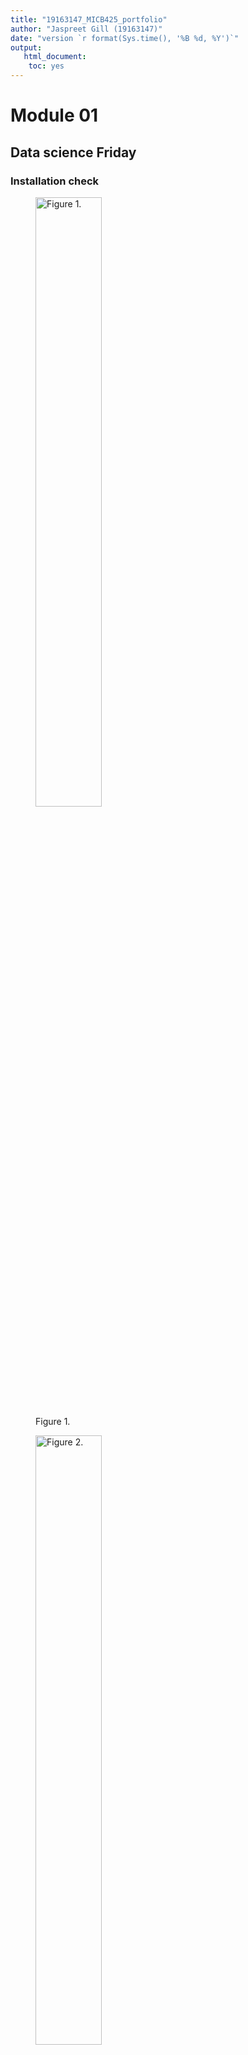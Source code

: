 ```yaml
---
title: "19163147_MICB425_portfolio"
author: "Jaspreet Gill (19163147)"
date: "version `r format(Sys.time(), '%B %d, %Y')`"
output:
   html_document: 
    toc: yes 
---
```

# Module 01
    
## Data science Friday  

### Installation check
![Figure 1.](images/DS_Assignment1.1.png){width=50%}  

![Figure 2.](images/DS_Assignment1.2.png){width=50%}  

![Figure 3.](images/DS_Assignment1.3.png){width=50%}  

### Portfolio repo setup
1) To create my portfolio:  
  `mkdir MICB245_portfolio`

2) To initialize my portfolio:  
a) Created a repository called MICB425_portfolio on GitHub GUI  
b) Return to terminal:  
  `cd ~/Documents/MICB425_portfolio`  
  `git init`  
  
3) To push my portfolio to GitHub:  
  `git add .`  
  `git commit -m "message"`  
  `git status`   
  `git push`


### RMarkdown pretty html challenge
See .Rmd and .html files "DS_assignment3_19163147" in portfolio repo

### Assignment 4  
See R script and .html files "DS_assignment4_19163147" in portfolio repo

## Origins and Earth Systems
### Evidence worksheet 01 
[Whitman *et al* 1998](https://www.ncbi.nlm.nih.gov/pmc/articles/PMC33863/)

#### Learning objectives
Describe the numerical abundance of microbial life in relation to ecology and biogeochemistry of Earth systems. 

#### Specific questions
* What were the main questions being asked?  
**How many prokaryotes are present? How much carbon do they produce?**  

* What were the primary methodological approaches used?  
**In aquatic environments, they measured cellular density in cells/mL. In soil, they estimated abundance from unpublished field studies. For subsurface environments, they used two different methods. They either estimated from groundwater data or calculated number of prokaroytes based on the assumptions that average porosity is 3% as well as the average estimated volume of a prokaryotic cell.**  

* Summarize the main results or findings.  
**The total number of prokaryotes is 4-6 x 10^30^. The total cellular carbon on Earth is 350-550 Pg (so prokaryotic carbon is 60-100% of the estimated carbon in plants) and there is 10-fold more nitrogen and phosphorus in prokaryotes than plants. Most prokaryotes are found in open ocea, soil, and oceanic/terrestrial subsurfaces. Prokakryotic cellular production rate is the highest in the open ocean, and their large population size mixed with rapid growth allows for vast genetic diversity.**  

* Do new questions arise from the results?  
**How does the mutation rate affect global cycles? How does turnover rate correlate with mutation rates? How many prokaryotes are in the less-explored areas that were briefly mentioned in the paper?**  

* Were there any specific challenges or advantages in understanding the paper (*e.g.* did the authors provide sufficient background information to understand experimental logic, were methods explained adequately, were any specific assumptions made, were conclusions justified based on the evidence, were the figures or tables useful and easy to understand)?  
**They presented enough evidence in the paper to supplement the conclusion. The methods could have been a bit more descriptive, especially with the calculations. There could have been more justification in how the calculations were made.**

### Evidence worksheet 02   
[Kasting & Siefert 2002](http://science.sciencemag.org/content/296/5570/1066.long)  

#### Learning objectives  
Comment on the emergence of microbial life and the evolution of Earth systems
    
#### Specific Questions   
* Indicate the key events in the evolution of Earth systems at each approximate moment in the time series. If times need to be adjusted or added to the timeline to fully account for the development of Earth systems, please do so. 

    + 4.6 billion years ago: solar system formed, inner planets had water --> high CO2, high water vapour pressure, high temperatures    
    
    + 4.5 billion years ago: earth hit by an object causing moon to form, earth slightly tilted, night and day cycles created habitats    
    
    + 3.8 billion years ago: meteorites halted - sea water chemistry stabilized (sulfate reduction), early methanogensis  
    
    + 3.5 billion years ago: real evidence of life from carbon isotopes from ocean sedimentary rocks; rubisco - carbon fixation, photosynthesis  
    
    + 3 billion years ago: year-round ice forming at North Pole
    
    + 2.7 billion years ago: possible eukaryotes   
    
    + 2.2 billion years ago: rocks recognized as red beds - oxidation involved    
    + 2.1 billion years ago: appreciable oxygen, switch between mitochondria and chloroplast, increased complexity of life  
    
    + 1.3 billion years ago: first plants appear  
    
    + 550 million years ago: Cambrian explosion, most major animal phyla appeared - rapid expansion of life  
    
    + 550,000 years ago: Archaic humans appeared (*Homo neanderthalensis*)  
    
    + 200,000 years ago: Homo sapiens appear  


* Describe the dominant physical and chemical characteristics of Earth systems at the following waypoints:  

    + Hadean: solar system forming within large cloud of gas around sun, earth initially molten, formation of moons, Heavy Bombardment  
    
    + Archean: no continents, Earth's crust cooled, vast amounts of CO2 in atmosphere, low levels of sunlight so low heat, low oxygen levels  
    
    + Precambrian: major volcanic events altering atmospheric composition; hit by large object causing moon to form  
    
    + Proterozoic: first known glaciations, ending with Snowball Earth (entirely frozen)  
    
    + Phanerozoic: continents drifted apart, eventually connected as Pangaea and then split up again; most biological evolution
    

### Evidence worksheet 03  
[Rockstrom *et al*](https://www.nature.com/articles/461472a)  

#### Learning objectives: 
Evaluate human impacts on the ecology and biogeochemistry of Earth systems.  

#### Specific Questions:
* What were the main questions being asked?  
**How can we redfine preconditions for human development?**  
**What are the consequences of crossing these boundaries?**  

* What were the primary methodological approaches used?  
**Proposed planetary boundaries to meet challenge of maintaining Holocene state which define the safe operating space for humanity**  
**Many thresholds defined by critical value for one or more controlled variables**  
**In general, planetary boundaries are values for control variables that are either at a 'safe' distance from thresholds (for processes with evidence of threshold behaviour) or at dangerous levels (for processes without evidence of thresholds)**  


* Summarize the main results or findings.  
**9 processes:**  
**- climate change**  
**- ocean acidification**  
**- stratospheric ozone depletion**  
**- biogeochemical flow boundaries (interference with nitrogen and phosphorus cycles)**  
**- global freshwater use**  
**- change in land use**  
**- biodiversity loss (terrestrial and marine)**  
**- atmospheric aerosol loading (not yet quantified)**  
**- chemical pollution (not yet quantified)**  
**Three systems (rate of biodiversity loss, climate change, human interference with the nitrogen cycle) have already exceeded their boundaries.**  


* Do new questions arise from the results?  
**How do we define the boundaries for atmospheric aerosol and chemical pollution?**  
**Can the boundaries that have been crossed be reversed?**  
**To what extent are the boundaries linked?**  
**How long does it take to cause significant environmental change?**  

* Were there any specific challenges or	advantages in	understanding the	 paper (e.g.	 did	 the	authors	 provide	 sufficient background information to understand experimental logic, were methods	explained	adequately,	were	any	specific	assumptions	made,	were	conclusions	justified	based	on	the	evidence,	were	the	figures	or tables useful and	easy to understand)?  
**- units of biodiversity loss: why not just number of species/year? why number of species/million species/year?**  
**- explanation for why atmospheric aerosol/chemical pollution is not quantified, or perhaps an estimate would've been helpful**  


### Problem set 01
[Whitman *et al* 1998](https://www.ncbi.nlm.nih.gov/pmc/articles/PMC33863/)  

#### Learning objectives  
Describe the numerical abundance of microbial life in relation to the ecology and biogeochemistry of Earth systems.

#### Specific questions  
* What are the primary prokaryotic habitats on Earth and how do they vary with respect to their capacity to support life? Provide a breakdown of total cell abundance for each primary habitat from the tables provided in the text.  
**Aquatic: 1.181 x 10^29^ cells**  
**Soil: 2.556 x 10^29^ cells**    
**Subsurface: 3.8 x 10^30^ cells**   

* What is the estimated prokaryotic cell abundance in the upper 200 m of the ocean and what fraction of this biomass is represented by marine cyanobacterium including Prochlorococcus? What is the significance of this ratio with respect to carbon cycling in the ocean and the atmospheric composition of the Earth?  
**Estimated cell abundance = 360 x 10^26^**  
***Prochlorococcus* = 8% --> 28.8 x 10^26^**  
**Significance for carbon cycling = 8% of upper 200m can photosynthesize --> upper ocean is ideal place for them to be so they can access sunlight**  

* What is the difference between an autotroph, heterotroph, and a lithotroph based on information provided in the text?  
**Autotroph = "self-nourishing"; fix inorganic carbon (eg. CO~2~) into biomass**  
**Heterotroph = consumes and metabolizes inorganic carbon (assimilates inorganic carbon)**  
**Lithotroph = breaks down inorganic substrates**  

* Based on information provided in the text and your knowledge of geography what is the deepest habitat capable of supporting prokaryotic life? What is the primary limiting factor at this depth?  
**Deepest habitat: 4km subsurface sediments (terrestrial, probably marine as well)**  
**Limiting factor: temperaure (125 degrees Celcius; about 22 degrees/km)**  
**Mariana's Trench is 10.9 km, so deepest habitat is probably ~15km**  

* Based on information provided in the text your knowledge of geography what is the highest habitat capable of supporting prokaryotic life? What is the primary limiting factor at this height? 
**Mount Everest is 8.8km**  
**There are spore-forming bacteria 57-77km in the air**  
**Limiting factor: resources, ionizing UV radiation, lack of moisture, bad weather conditions**  
**- so there are probably no microbes actually metabolizing up there, just transporting**  
**We can estimate 20 km to be conservative, so highest is 29 km**  

* Based on estimates of prokaryotic habitat limitation, what is the vertical distance of the Earth's biosphere measured in km?  
**24 km (Mount Everest to 4 km below Mariana's Trench)**

* How was annual cellular production of prokaryotes described in Table 7 column four determined? (Provide an example of the calculation)  
**The turnover time in days is converted to years. Then, the population size is divided by the turnover rate in years.**  
*(16 days)/(365 days/year) = 0.0438 years*  
*(3.6 x 10^28^ cells)/(0.0438 years) = 8.2 x 20^29^ cells/year*

* What is the relationship between carbon content, carbon assimilation efficiency and turnover rates in the upper 200m of the ocean? Why does this vary with depth in the ocean and between terrestrial and marine habitats?  
**Carbon efficiency/growth efficiency is 20% --> they used a 4 multiplier instead of 5 (how well an organism can assimilate carbon into biomass)**  
*20fg of carbon in a prokaryotic cell --> 20^-30^ Pg/cell*  
*3.6 x 10^28^ cells x 20^-30^ Pg/cell = 0.72 Pg of C in marine heterotrophs*  
*4 x 0.72 Pg C = 2.88 Pg C/year*  
*51 Pg C/year x 0.85 (85% consumed) = 43 Pg C/year*  
*(43 Pg C/year)/(2.88 Pg C/year) = 14.9/year turnovers* OR ***1 turnover every 24.5 days* **    
**Contrasting the amount of carbon that is produced and consumed in different parts of the biosphere**  

* How were the frequency numbers for four simultaneous mutations in shared genes determined for marine heterotrophs and marine autotrophs given an average mutation rate of 4 x 10^-7^ per DNA replication? (Provide an example of the calculation with units. Hint: cell and generation cancel out)  
**The mutation rate was calulcated to the power of 4 (for 4 simultaneous mutations. Then, the total number of cells was multipled by the turnover rate to calculate cells/year. That value was multiplied by the simultaneous mutation rate to give us the number of mutations per year.**  
*4 x 10^-7^ mutations/generation*   
*(4 x 10^-7^)^4^ = 2.56 x 10^-26^ mutations/generation*  
*365/16 turnovers = 22.8 turnovers/year*  
*3.6 x 10^28^ cells x 22.8 turnovers/year = 8.2 x 10^29^ cells/year*  
*(8.2 x 10^29^ cells/year) x (2.56 x 10^-26^ mutations/generation) = 2.1 x 10^4^ mutations/year --> 0.4 hours/mutation*  

* Given the large population size and high mutation rate of prokaryotic cells, what are the implications with respect to genetic diversity and adaptive potential? Are point mutations the only way in which microbial genomes diversify and adapt?  
**Since prokaryotes have high mutation rates in such a large population, they are bound to get numerous mutations that end up persisting in the population. This leads to genetic diversity as different mutations accumulate, resulting in different strains and species. Genomes can also diversify and adapt with horizontal gene transfer.**  

* What relationships can be inferred between prokaryotic abundance, diversity, and metabolic potential based on the information provided in the text?   
**The relationship between these three can be seen as cyclic. Prokaryotes are so abundant because of their rapid growth rate and ability to survive in harsh conditions due to the amount of metabolic processes they can carry out. Because they are so abundant with a rapid growth rate, this leads to genetic diversity, which results in prokaryotes that can perform many different metabolic reactions. The fact that they have so much metabolic potential allows their abundance to continue.**  

### Problem set 02   
[Falkowsi *et al* 2008](https://www.ncbi.nlm.nih.gov/pubmed/18497287)    

#### Learning objectives  
Discuss the role of microbial diversity and formation of coupled metabolism in driving global biogeochemical cycles.

#### Specific Questions  
* What are the primary geophysical and biogeochemical processes that create and sustain conditions for life on Earth? How do abiotic versus biotic processes vary with respect to matter and energy transformation and how are they interconnected?  
**- geophysical: tectonics + atmospheric photochemical processes**  
**- biogeochemical: nitrogen cycle**  
**- abiotic: acid-base reactions (transfer of protons without electrons)**  
**- biotic: redox reactions (transfer of electrons and protons)**  
**Abiotic reactions pave the way of redox reactions**  

* Why is Earth's redox state considered an emergent property?  
**- feedback between he evolution of microbial metabolic and geochemical processes create the average redox condition of the oceans and atmosphere. It is the result of a combination of processes**  
  

* How do reversible electron transfer reactions give rise to element and nutrient cycles at different ecological scales? What strategies do microbes use to overcome thermodynamic barriers to reversible electron flow?  
**- reduction of chemicals (eg. Nitrogen) fixes them in the environment - used by higher-level organisms**   
**- synergistic cooperation of microbes; different microbes have different enzymes that have thermodynamically favourable reactions in different conditions causing a cycle**  

* Using information provided in the text, describe how the nitrogen cycle partitions between different redox "niches" and microbial groups. Is there a relationship between the nitrogen cycle and climate change?  
**3 niches**  
**- in presence of O2, NH4+ can be oxidized to nitrate in a 2-stage pathway (specific group of bacteria/archaea oxidizing ammonia to NO2-, which is then oxidized to nitrate by different nitrifying bactera)**  
**- all nitrifiers use the small differences in redox potential in the oxidation reactions to reduce CO2 to organic matter**  
**- in the absense of O2, set of microbes use NO2- and NO3- as electron acceptors in the anaerobic oxidation of organic matter, which forms N2 to complete the nitrogen cycle**  
**Climate change affects the atmospheric composition, which in turn affects which set of microorganisms (which niche) will be active. This could throw off the nitrogen cycle and make parts of it more active than we are accustomed to.**  

* What is the relationship between microbial diversity and metabolic diversity and how does this relate to the discovery of new protein families from microbial community genomes?  
**Microbial diversity and metabolic diversity are positively related. There could be limitless evolutionary diversity in nature. As new protein families are discovered, it reinforces the concept that there is a large number of undiscovered species with undiscovered protein families**  

* On what basis do the authors consider microbes the guardians of metabolism?  
**The core global gene set is dispered among microbes by either vertical or horizontal gene transfer. Boutique genes have evolved due to environmental selection, and this protects the metabolic pathways these genes encode. If it goes extinct in one unit, there will be another microbial unit in which it will likely survive.**  



### Module 01 references
Achenback J. 2012. [Spaceship Earth: A new view of environmentalism.](https://www.washingtonpost.com/national/health-science/spaceship-earth-a-new-view-of-environmentalism/2011/12/29/gIQAZhH6WP_story.html?utm_term=.4d3aeac98db8) The Washington Post.  

Canfield DE, Glazer AN, and Falkowski PG. 2010. [The Evolution and Future of Earth's Nitrogen Cycle.](https://www.ncbi.nlm.nih.gov/pubmed/20929768) Science. 330(6001):192-196.  

Falkowski PG, Fenchel T, and Delong EF. 2008. [The Microbial Engines That Drive Earth's Biogeochemical Cycles.](https://www.ncbi.nlm.nih.gov/pubmed/18497287) Science. 320(5879):1034-1039.  

Kallmeyer J *et al.*. 2012. [Global distribution of microbial abundance and biomass in subseafloor sediment.](https://www.ncbi.nlm.nih.gov/pubmed/22927371) Proc Natl Acad Sci USA. 109(40):16213-16216.   

Kasting JF and Siefert JL. 2002. [Life and the Evolution of Earth's Atmosphere.](http://science.sciencemag.org/content/296/5570/1066.long) Science. 295(5570):1066-1068.  

Leopold A. 1949. [The Land Ethic.](http://rintintin.colorado.edu/~vancecd/phil3140/Leopold.pdf) Location: Publisher. *A Sand County Almanac*. 

Mooney C. 2016. [Scientists say humans have now brought on an entirely new geologic epoch.](https://www.washingtonpost.com/news/energy-environment/wp/2016/01/07/scientists-say-humans-have-now-brought-on-an-entirely-new-geologic-epoch/?utm_term=.fe0893313ea1) The Washington Post.  

Nisbet EG and Sleep NH. 2001. [The habitat and nature of early life.](https://www.nature.com/articles/35059210) Nature. 409:1083-1091.  

Rockstrom J *et al.* 2009. [A safe operating space for humanity.](https://www.nature.com/articles/461472a) Nature. 461:472-475.  

Waters CN *et al.* 2016. [The Anthropocene is functionally and stratigraphically distinct from the Holocene](http://science.sciencemag.org/content/351/6269/aad2622) Science. 351(6269):aad2622.  

Whitman WB, Coleman DC, and Wiebe WJ. 1998. Prokaryotes: The unseen majority. Proc Natl Acad Sci USA. 95(12):6578-6583.  [PMC33863](https://www.ncbi.nlm.nih.gov/pmc/articles/PMC33863/)  



# Module 2 
## Metagenomics: Genomic Analysis of Microbial Communities  
### Evidence worksheet 04 
[Martinez *et al.* 2007](https://www.ncbi.nlm.nih.gov/pmc/articles/PMC1838496/)  

#### Learning objectives  
Discuss	the	relationship	between	microbial	community	structure	and	metabolic	diversity. Evaluate	common	methods	for	studying	the	diversity	of	microbial	communities. Recognize basic	design	elements	in	metagenomic	workflows.  

#### Specific Questions:
* What were the main questions being asked?  
**How can we decribe PR photosystem genetics and biochemistry?**  
**Further characterize PR photosystem structure and function**  


* What were the primary methodological approaches used?  
**Functionally surveyed marine picoplankton large-insert genomic library for recombinant clones expressing PR photosystems in vivo**  
**Exploited transient increases in vector copy number that significantly enhanced the sensitivity of phenotypic detection**  

* Summarize the main results or findings.   
**1) Two genetically distinct recombinants (identified by their orange pigmentation) expressed a cluster of genes encoding a complete PR-based photosystem**  
**2) Heterologous expression of 6 genes (5 for photopigment biosynthetic proteins and 1 encoding a PR) generated a fully functional PR photosystem that enabled photophosphorylation in recombinant *E. coli* cells exposed to light**  
**3) A single genetic event can result in the acquisition of phototrophic capabilities in an otherwise chemoorganotrophic microorganism**  
**4) Explains the ubiquity of PR photosystems among diverse microbial taxa**  
**5) Took dna from environment, programmed heterologous host, looked for particular phenotype, discovered minimal set of genes required to express that phenotype**  

* Do new questions arise from the results?  
**How can downstream genetic and biochemical characterization using bioinformatics occur? What pathway does the PR photosystem use to utilize light to biochemical energy conversion?**  

* Were there any specific challenges or	advantages in	understanding the	 paper (e.g.	 did	 the	authors	 provide	 sufficient background information to understand experimental logic, were methods	explained	adequately,	were	any	specific	assumptions	made,	were	conclusions	justified	based	on	the	evidence,	were	the	figures	or tables useful and	easy to understand)?  
**Unsure of the purpose of inserting either one or multiple copies of the fosmid**  

### Problem set 03   
#### Learning objectives: 
Specific emphasis should be placed on the process used to find the answer. Be as comprehensive as possible e.g. provide URLs for web sources, literature citations, etc.  


#### Specific Questions:
* How many prokaryotic divisions have been described and how many have no cultured representatives (microbial dark matter)?  
**2016: 89 bacterial phyla, 20 archael phyla (via 16S rRNA databases). But could be up to 1500 bacterial phyla, as there are microbes that libe in the "shadow biosphere"**  
**2003: 26 of 52 major bacterial phyla have been cultivated**  

* How many metagenome sequencing projects are currently available in the public domain and what types of environments are they sourced from?  
**According to EBI Metagenomics, there are 110,217 data sets which consists of 10,653 metagenomes. They were sourced from multiple environments, including soil, humans, marine, freshwater, plants, and grassland.**  

* What types of on-line resources are available for warehousing and/or analyzing environmental sequence information (provide names, URLS and applications)?  
*Shotgun Metagenomics*  
**Assembly - Euler**  
**Binning - S-GCOM**  
**Annotation - KEGG**  
**Analysis pipelines - Megan 5**  
*Marker Gene Metagenomics*  
**Standalone software - OTUbase**  
**Analysis pipelines - SILVA (gold standard)**  
**Denoising - Amplicon Noise**  
**Databases - RDP (also good)**  
*Data Warehousing - Databases*  
**IMG/M, MG-RAST, NCBI/EBI which will give you sequences to feed into the aforementioned softwares**  

* What is the difference between phylogenetic and functional gene anchors and how can they be used in metagenome analysis?  
**Phylogenetic: vertigal gene transfer, carry phylogenetic information allowing tree reconstruction, taxonomix, ideally single-copy**  
**Functional: more horizontal gene transfer, identify specific biogeochemical functions associated with measurable effects, not as useful for phylogeny**  

* What is metagenomic sequence binning? What types of algorithmic approaches are used to produce sequence bins? What are some risks and opportunities associated with using sequence bins for metabolic reconstruction of uncultivated microorganisms?  
**The process of grouping of sequences that come from a single genome**  
**Types of algorithms: align sequences to database, group to each other based in DNA characteristics (GC content, codon usage)**  
**Risks: incomplete coverage of genome sequence, contamination from different phylogeny**  

* Is there an alternative to metagenomic shotgun sequencing that can be used to access the metabolic potential of uncultivated microorganisms? What are some risks and opportunities associated with this alternative?  
**Functional screens (biochmical assays, etc.), 3rd generation sequencing (nanopore), single cell sequencing, FISH probe**  

### Module 02 references
Madsen EL. 2005. [Identifying microorganisms responsible for ecologically significant biogeochemical processes](https://www.ncbi.nlm.nih.gov/pmc/articles/PMC1838496/) Nature Reviews Microbiology. 104(13):5590-5595.

Martinwz A, Bradley AS, Waldbauer JR, Summons RE, and DeLong EF. 2007. [Proteorhodopsin photosystem gene expression enables photophosphorylation in a heterologous host](https://www.nature.com/articles/nrmicro1151) Proc Natl Acad Sci USA. 3:439-446.

Wooley JC, Godzik A, and Friedberg I. 2010. [A Primer on Metagenomics](http://journals.plos.org/ploscompbiol/article?id=10.1371/journal.pcbi.1000667) PLoS Computational Biology. 6(2).

# Module 3  
## Microbial Species Concepts  
### Evidence worksheet 05
[Welch RA *et al.* 2002](https://www.ncbi.nlm.nih.gov/pubmed/12471157)  

#### Learning objectives part 1: 
Evaluate the concept of microbial species based on environmental surveys and
cultivation studies. Explain the relationship between microdiversity, genomic diversity and metabolic
potential. Comment on the forces mediating divergence and cohesion in natural microbial
communities


#### Specific Questions:
* What were the main questions being asked?  
**The different genes involved in E. coli pathogenicity and the difference between different strains of E. coli**  
 

* What were the primary methodological approaches used?  
**Isolate from a hospital patient**  
**Random clones sequenced using dye-terminator chemistry and data collected on ABI sequencers**  
**Sequence data assembled by SEQMANII**  
**Whole genome XhoI optical map for ordering of contigs and providing physical map of whole genome**  
**Annotations using MAGPIE**  


* Summarize the main results or findings. 
**Only 39% of combined sets of proteins between a uropathic, enterohemorrhagic, and laboratory strain E. coli are common to all 3 strains**  


* Do new questions arise from the results?  


* Were there any specific challenges or	advantages in	understanding the	 paper (e.g.	 did	 the	authors	 provide	 sufficient background information to understand experimental logic, were methods	explained	adequately,	were	any	specific	assumptions	made,	were	conclusions	justified	based	on	the	evidence,	were	the	figures	or tables useful and	easy to understand)?	

#### Learning objectives part 2:  
Comment	on	 the	creative	 tension	between	gene	loss,	duplication	and	acquisition	as	it	
relates	to	microbial	genome	evolution. Identify	common	molecular	signatures	used	to	infer	genomic	identity	and	cohesion. Differentiate	between	mobile	elements	and	different	modes	of	gene	transfer.  

#### Specific Questions:  
Based	on	your	reading	and	discussion	notes,	explain	the	meaning	and content	of	the	following	figure	derived	from	the	comparative	genomic	analysis	of	three E.	coli genomes	by	Welch	et	al.	
Remember	 that	 CFT073	 is	 a	 uropathogenic	 strain	 and that	 EDL933	 is	 an	 enterohemorrhagic	strain.	 Explain	 how	 this	 study	 relates	 to	 your understanding	 of	 ecotype	 diversity. Provide	 a	definition	of	ecotype	in	the	context	of	the human	body.	Explain	why	certain	subsets	of	genes	in	CFT073	 provide	 adaptive	 traits under	 your	 ecological	 model and	 speculate	 on	 their	 mode	 of	vertical	descent	or	gene transfer.

### Problem set 04
See .Rmd and .html files "Problem_set_04_19163147" in portfolio repo

### Module 03 references
Welch RA *et al.* 2002. [Extensive mosaic structure revealed by the complete genome sequence of uropathogenic Escherichia coli](https://www.ncbi.nlm.nih.gov/pubmed/12471157) Proc Natl Acad Sci USA. 99(26):17020-17024.
